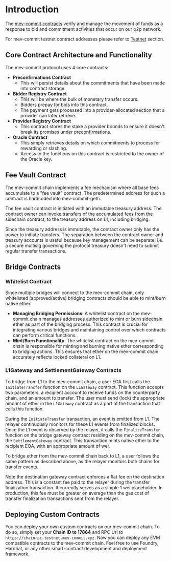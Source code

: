 # Introduction

The [mev-commit contracts](https://github.com/primev/contracts) verify and manage the movement of funds as a response to bid and commitment activities that occur on our p2p network.

For mev-commit testnet contract addresses please refer to [Testnet](/developers/testnet) section.

## Core Contract Architecture and Functionality

The mev-commit protocol uses 4 core contracts:

- **Preconfirmations Contract**
  - This will persist details about the commitments that have been made into contract storage.
- **Bidder Registry Contract**
  - This will be where the bulk of monetary transfer occurs.
  - Bidders prepay for bids into this contract.
  - The payment gets processed into a provider-allocated section that a provider can later retrieve.
- **Provider Registry Contract**
  - This contract stores the stake a provider bounds to ensure it doesn't break its promises under preconfirmations.
- **Oracle Contract**
  - This simply retrieves details on which commitments to process for rewarding or slashing.
  - Access to the functions on this contract is restricted to the owner of the Oracle key.

## Fee Vault Contract

The mev-commit chain implements a fee mechanism where all base fees accumulate to a "fee vault" contract.
The predetermined address for such a contract is hardcoded into mev-commit-geth.

The fee vault contract is initiated with an immutable treasury address.
The contract owner can invoke transfers of the accumulated fees from the sidechain contract, to the treasury address on L1, including bridging.

Since the treasury address is immutable, the contract owner only has the power to initiate transfers.
The separation between the contract owner and treasury accounts is useful because key management can be separate;
i.e. a secure multisig governing the protocol treasury doesn't need to submit regular transfer transactions.

## Bridge Contracts

### Whitelist Contract

Since multiple bridges will connect to the mev-commit chain, only whitelisted (approved/active) bridging contracts should be able to mint/burn native ether.

- **Managing Bridging Permissions**: A whitelist contract on the mev-commit chain manages addresses authorized to mint or burn sidechain ether as part of the bridging process. This contract is crucial for integrating various bridges and maintaining control over which contracts can perform critical functions.
- **Mint/Burn Functionality**: The whitelist contract on the mev-commit chain is responsible for minting and burning native ether corresponding to bridging actions. This ensures that ether on the mev-commit chain accurately reflects locked collateral on L1.

### L1Gateway and SettlementGateway Contracts

To bridge from L1 to the mev-commit chain, a user EOA first calls the `InitiateTransfer` function on the `L1Gateway` contract. This function accepts two parameters, a recipient account to receive funds on the counterparty chain, and an amount to transfer. The user must send (lock) the appropriate amount of ether in the `L1Gateway` contract as a part of the transaction that calls this function.

During the `InitiateTransfer` transaction, an event is emitted from L1. The relayer continuously monitors for these L1 events from finalized blocks. Once the L1 event is observed by the relayer, it calls the `FinalizeTransfer` function on the bridge gateway contract residing on the mev-commit chain, the `SettlementGateway` contract. This transaction mints native ether to the recipient EOA, with an appropriate amount of wei.

To bridge ether from the mev-commit chain back to L1, a user follows the same pattern as described above, as the relayer monitors both chains for transfer events.

Note the destination gateway contract enforces a flat fee on the destination address. This is a constant fee paid to the relayer during the transfer finalization transaction. It currently serves as a simple 1 wei placeholder. In production, this fee must be greater on average than the gas cost of transfer finalization transactions sent from the relayer.

## Deploying Custom Contracts

You can deploy your own custom contracts on our mev-commit chain.
To do so, simply set your **Chain ID to 17864** and RPC Url to `https://chainrpc.testnet.mev-commit.xyz`.
Now you can deploy any EVM compatible contracts to the mev-commit chain.
Feel free to use Foundry, Hardhat, or any other smart-contract development and deployment framework.

